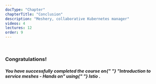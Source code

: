 ---
docType: "Chapter"
chapterTitle: "Conclusion"
description: "Meshery, collaborative Kubernetes manager"
videos: 4
lectures: 12
order: 9
---



<ChapterStyle>

<br />

<h3>Congratulations!</h3>

<h5>
  You have successfully completed the course on{" "}
  <b>"Introduction to service meshes - Hands on"</b> using{" "}
  <b>
    <em>Istio</em>
  </b>
  .
</h5>

</ChapterStyle>
